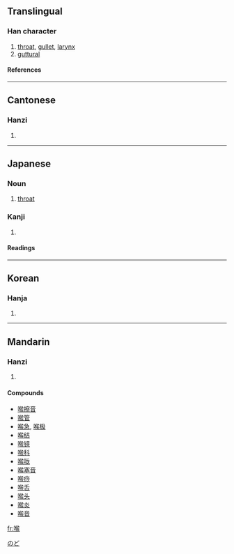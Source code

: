 ==Translingual==
===Han character===
{{Han char|rn=30|rad=口|as=09|sn=12|four=6703<sub>4</sub>|canj=口人弓大 (RONK)}}
# [[throat]], [[gullet]], [[larynx]]
# [[guttural]]
====References====
{{Han ref|kx=0197.310|dkj=03913|dj=0419.080|hdz=10657.040|uh=5589|ud=21897|bh=B3EF|bd=46063}}
----
==Cantonese==
===Hanzi===
{{yue-hanzi|jyut=|y=hau4}}
# {{defn|Cantonese}}
----
==Japanese==
===Noun===
{{ja-noun|k|hira=のど|rom=nodo}}

#[[throat]]
[[Category:ja:Anatomy|のど]]
===Kanji===
{{ja-kanji|grade=|rs=口09}}
# {{defn|Japanese}} 
====Readings====
{{ja-readings|on=[[こう]] (kō)|kun=[[のど]] (nodo)}}

----

==Korean==
===Hanja===
{{ko-hanja|hangeul=[[후]]|rv=hu|mr=hu}}
# {{defn|Korean}}
----
==Mandarin==
===Hanzi===
{{cmn-hanzi|pin=[[hóu]] ([[hou2]])|wg=hou<sup>2</sup>}}
# {{defn|Mandarin}}

====Compounds====
*[[喉擦音]]
*[[喉管]]
*[[喉急]], [[喉极]]
*[[喉结]]
*[[喉镜]]
*[[喉科]]
*[[喉咙]]
*[[喉塞音]]
*[[喉痧]]
*[[喉舌]]
*[[喉头]]
*[[喉炎]]
*[[喉音]]

[[fr:喉]]